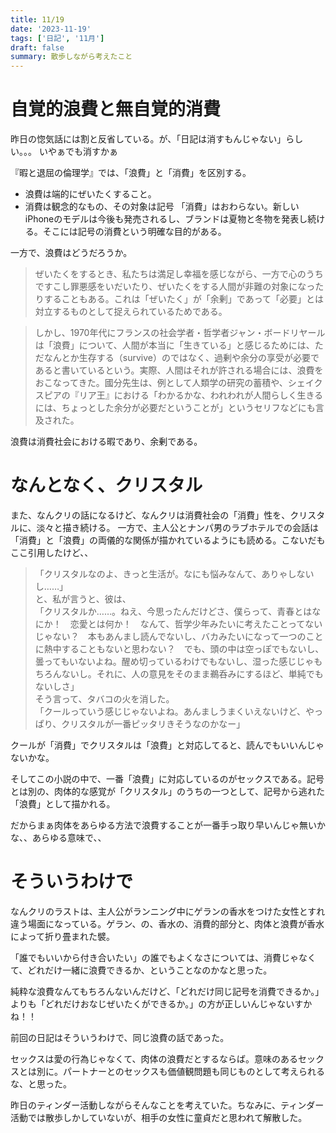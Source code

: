```yaml
---
title: 11/19
date: '2023-11-19'
tags: ['日記', '11月']
draft: false
summary: 散歩しながら考えたこと
---
```

# 自覚的浪費と無自覚的消費
昨日の惚気話には割と反省している。が、「日記は消すもんじゃない」らしい。。。
いやぁでも消すかぁ

『暇と退屈の倫理学』では、「浪費」と「消費」を区別する。
- 浪費は端的にぜいたくすること。
- 消費は観念的なもの、その対象は記号
「消費」はおわらない。新しいiPhoneのモデルは今後も発売されるし、ブランドは夏物と冬物を発表し続ける。そこには記号の消費という明確な目的がある。

一方で、浪費はどうだろうか。

>ぜいたくをするとき、私たちは満足し幸福を感じながら、一方で心のうちですこし罪悪感をいだいたり、ぜいたくをする人間が非難の対象になったりすることもある。これは「ぜいたく」が「余剰」であって「必要」とは対立するものとして捉えられているためである。

>しかし、1970年代にフランスの社会学者・哲学者ジャン・ボードリヤールは「浪費」について、人間が本当に「生きている」と感じるためには、ただなんとか生存する（survive）のではなく、過剰や余分の享受が必要であると書いているという。実際、人間はそれが許される場合には、浪費をおこなってきた。國分先生は、例として人類学の研究の蓄積や、シェイクスピアの『リア王』における「わかるかな、われわれが人間らしく生きるには、ちょっとした余分が必要だということが」というセリフなどにも言及された。

浪費は消費社会における暇であり、余剰である。

# なんとなく、クリスタル
また、なんクリの話になるけど、なんクリは消費社会の「消費」性を、クリスタルに、淡々と描き続ける。
一方で、主人公とナンパ男のラブホテルでの会話は「消費」と「浪費」の両儀的な関係が描かれているようにも読める。こないだもここ引用したけど、、

>「クリスタルなのよ、きっと生活が。なにも悩みなんて、ありゃしないし……」  
と、私が言うと、彼は、  
「クリスタルか……。ねえ、今思ったんだけどさ、僕らって、青春とはなにか！　恋愛とは何か！　なんて、哲学少年みたいに考えたことってないじゃない？　本もあんまし読んでないし、バカみたいになって一つのことに熱中することもないと思わない？　でも、頭の中は空っぽでもないし、曇ってもいないよね。醒め切っているわけでもないし、湿った感じじゃもちろんないし。それに、人の意見をそのまま鵜呑みにするほど、単純でもないしさ」  
そう言って、タバコの火を消した。  
「クールっていう感じじゃないよね。あんましうまくいえないけど、やっぱり、クリスタルが一番ピッタリきそうなのかなー」

クールが「消費」でクリスタルは「浪費」と対応してると、読んでもいいんじゃないかな。

そしてこの小説の中で、一番「浪費」に対応しているのがセックスである。記号とは別の、肉体的な感覚が「クリスタル」のうちの一つとして、記号から逃れた「浪費」として描かれる。

だからまぁ肉体をあらゆる方法で浪費することが一番手っ取り早いんじゃ無いかな、、あらゆる意味で、、

# そういうわけで
なんクリのラストは、主人公がランニング中にゲランの香水をつけた女性とすれ違う場面になっている。ゲラン、の、香水の、消費的部分と、肉体と浪費が香水によって折り畳まれた襞。

「誰でもいいから付き合いたい」の誰でもよくなさについては、消費じゃなくて、どれだけ一緒に浪費できるか、ということなのかなと思った。

純粋な浪費なんてもちろんないんだけど、「どれだけ同じ記号を消費できるか。」よりも「どれだけおなじぜいたくができるか。」の方が正しいんじゃないすかね！！

前回の日記はそういうわけで、同じ浪費の話であった。

セックスは愛の行為じゃなくて、肉体の浪費だとするならば。意味のあるセックスとは別に。パートナーとのセックスも価値観問題も同じものとして考えられるな、と思った。

昨日のティンダー活動しながらそんなことを考えていた。ちなみに、ティンダー活動では散歩しかしていないが、相手の女性に童貞だと思われて解散した。